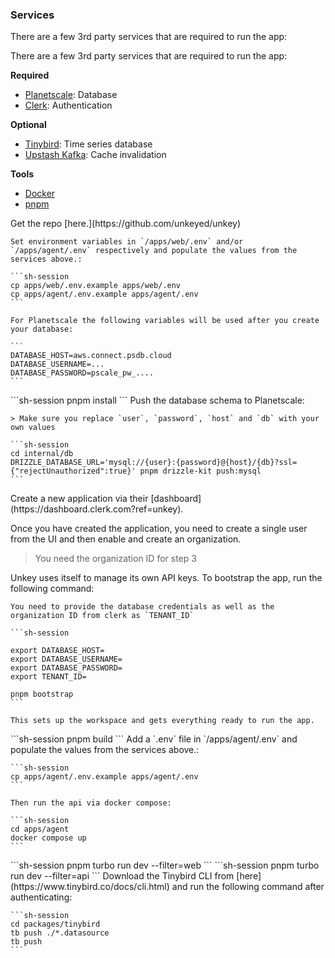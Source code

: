### Services

There are a few 3rd party services that are required to run the app:

There are a few 3rd party services that are required to run the app:

**Required**

- [Planetscale](https://planetscale.com?ref=unkey): Database
- [Clerk](https://clerk.com?ref=unkey): Authentication

**Optional**

- [Tinybird](https://www.tinybird.co?ref=unkey): Time series database
- [Upstash Kafka](https://upstash.com/kafka?ref=unkey): Cache invalidation

**Tools**

- [Docker](https://www.docker.com/?ref=unkey)
- [pnpm](https://pnpm.io/installation/?ref=unkey)

<Steps titleSize="h3">
  <Step title="Setup" >
    Get the repo [here.](https://github.com/unkeyed/unkey)

    Set environment variables in `/apps/web/.env` and/or `/apps/agent/.env` respectively and populate the values from the services above.:

    ```sh-session
    cp apps/web/.env.example apps/web/.env
    cp apps/agent/.env.example apps/agent/.env
    ```

    For Planetscale the following variables will be used after you create your database:

    ```
    DATABASE_HOST=aws.connect.psdb.cloud
    DATABASE_USERNAME=...
    DATABASE_PASSWORD=pscale_pw_....
    ```
  </Step>
  <Step title="Install">
    ```sh-session
    pnpm install
    ```

  </Step>
  <Step title="Prepare Database">
    Push the database schema to Planetscale:

    > Make sure you replace `user`, `password`, `host` and `db` with your own values

    ```sh-session
    cd internal/db
    DRIZZLE_DATABASE_URL='mysql://{user}:{password}@{host}/{db}?ssl={"rejectUnauthorized":true}' pnpm drizzle-kit push:mysql
    ```
  </Step>

  <Step title="Clerk">
  Create a new application via their [dashboard](https://dashboard.clerk.com?ref=unkey).

  Once you have created the application, you need to create a single user from the UI and then enable and create an organization.

  > You need the organization ID for step 3

  </Step>
  <Step title="Bootstrap">
    Unkey uses itself to manage its own API keys. To bootstrap the app, run the following command:

    You need to provide the database credentials as well as the organization ID from clerk as `TENANT_ID`

    ```sh-session

    export DATABASE_HOST=
    export DATABASE_USERNAME=
    export DATABASE_PASSWORD=
    export TENANT_ID=

    pnpm bootstrap
    ```

    This sets up the workspace and gets everything ready to run the app.
  </Step>
  <Step title="Build">
  ```sh-session
    pnpm build
    ```

  </Step>
  <Step title="Run API">
    Add a `.env` file in `/apps/agent/.env` and populate the values from the services above.:

    ```sh-session
    cp apps/agent/.env.example apps/agent/.env
    ```

    Then run the api via docker compose:

    ```sh-session
    cd apps/agent
    docker compose up
    ```
  </Step>
  <Step title="Run app">
    ```sh-session
    pnpm turbo run dev --filter=web
    ```
  </Step>
  <Step title="Run api">
    ```sh-session
    pnpm turbo run dev --filter=api
    ```
  </Step>

  <Step title="Tinybird (Optional)">
    Download the Tinybird CLI from [here](https://www.tinybird.co/docs/cli.html) and run the following command after authenticating:

    ```sh-session
    cd packages/tinybird
    tb push ./*.datasource
    tb push
    ```
  </Step>
</Steps>
